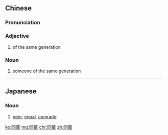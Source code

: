 {{also|同辈}}
==Chinese==
{{zh-forms|s=同辈}}

===Pronunciation===
{{zh-pron
|m=tóngbèi
|c=tung4 bui3
|mn=tông-pòe
|cat=a,n
}}

===Adjective===
{{zh-adj}}

# of the same generation

===Noun===
{{zh-noun}}

# someone of the same generation

----

==Japanese==
{{ja-kanjitab|どう|はい|yomi=on}}

===Noun===
{{ja-noun|どうはい}}

# [[peer]], [[equal]], [[comrade]]

[[ko:同輩]]
[[mg:同輩]]
[[chr:同輩]]
[[zh:同輩]]